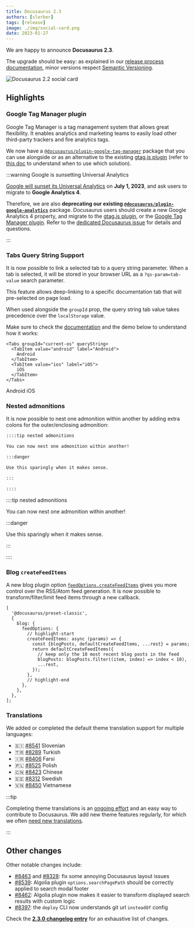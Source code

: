 ```yaml
---
title: Docusaurus 2.3
authors: [slorber]
tags: [release]
image: ./img/social-card.png
date: 2023-01-27
---
```


We are happy to announce **Docusaurus 2.3**.

The upgrade should be easy: as explained in our [release process documentation](/community/release-process), minor versions respect [Semantic Versioning](https://semver.org/).

![Docusaurus 2.2 social card](./img/social-card.png)

<!--truncate-->

## Highlights

### Google Tag Manager plugin

Google Tag Manager is a tag management system that allows great flexibility. It enables analytics and marketing teams to easily load other third-party trackers and fire analytics tags.

We now have a [`@docusaurus/plugin-google-tag-manager`](/docs/api/plugins/@docusaurus/plugin-google-tag-manager/) package that you can use alongside or as an alternative to the existing [gtag.js plugin](/docs/api/plugins/@docusaurus/plugin-google-gtag/) (refer to [this doc](https://support.google.com/tagmanager/answer/7582054) to understand when to use which solution).

:::warning Google is sunsetting Universal Analytics

[Google will sunset its Universal Analytics](https://blog.google/products/marketingplatform/analytics/prepare-for-future-with-google-analytics-4/) on **July 1, 2023**, and ask users to migrate to **Google Analytics 4**.

Therefore, we are also **deprecating our existing [`@docusaurus/plugin-google-analytics`](/docs/api/plugins/@docusaurus/plugin-google-analytics)** package. Docusaurus users should create a new Google Analytics 4 property, and migrate to the [gtag.js plugin](/docs/api/plugins/@docusaurus/plugin-google-gtag/), or the [Google Tag Manager plugin](/docs/api/plugins/@docusaurus/plugin-google-tag-manager/). Refer to the [dedicated Docusaurus issue](https://github.com/it990110/gityjf/issues/7221) for details and questions.

:::

### Tabs Query String Support

It is now possible to link a selected tab to a query string parameter. When a tab is selected, it will be stored in your browser URL as a `?qs-param=tab-value` search parameter.

This feature allows deep-linking to a specific documentation tab that will pre-selected on page load.

When used alongside the `groupId` prop, the query string tab value takes precedence over the `localStorage` value.

Make sure to check the [documentation](/docs/markdown-features/tabs#query-string) and the demo below to understand how it works:


```tsx
<Tabs groupId="current-os" queryString>
  <TabItem value="android" label="Android">
    Android
  </TabItem>
  <TabItem value="ios" label="iOS">
    iOS
  </TabItem>
</Tabs>
```

<BrowserWindow>
  <Tabs groupId="current-os" queryString>
    <TabItem value="android" label="Android">
      Android
    </TabItem>
    <TabItem value="ios" label="iOS">
      iOS
    </TabItem>
  </Tabs>
</BrowserWindow>

### Nested admonitions

It is now possible to nest one admonition within another by adding extra colons for the outer/enclosing admonition:

```md
::::tip nested admonitions

You can now nest one admonition within another!

:::danger

Use this sparingly when it makes sense.

:::

::::
```

::::tip nested admonitions

You can now nest one admonition within another!

:::danger

Use this sparingly when it makes sense.

:::

::::

### Blog `createFeedItems`

A new blog plugin option [`feedOptions.createFeedItems`](/docs/api/plugins/@docusaurus/plugin-content-blog/#CreateFeedItemsFn) gives you more control over the RSS/Atom feed generation. It is now possible to transform/filter/limit feed items through a new callback.

```tsx title="docusaurus.config.js"
[
  '@docusaurus/preset-classic',
  {
    blog: {
      feedOptions: {
        // highlight-start
        createFeedItems: async (params) => {
          const {blogPosts, defaultCreateFeedItems, ...rest} = params;
          return defaultCreateFeedItems({
            // keep only the 10 most recent blog posts in the feed
            blogPosts: blogPosts.filter((item, index) => index < 10),
            ...rest,
          });
        },
        // highlight-end
      },
    },
  },
];
```

### Translations

We added or completed the default theme translation support for multiple languages:

- 🇸🇮 [#8541](https://github.com/it990110/gityjf/pull/8541) Slovenian
- 🇹🇷 [#8289](https://github.com/it990110/gityjf/pull/8289) Turkish
- 🇮🇷 [#8406](https://github.com/it990110/gityjf/pull/8406) Farsi
- 🇵🇱 [#8525](https://github.com/it990110/gityjf/pull/8525) Polish
- 🇨🇳 [#8423](https://github.com/it990110/gityjf/pull/8423) Chinese
- 🇸🇪 [#8312](https://github.com/it990110/gityjf/pull/8312) Swedish
- 🇻🇳 [#8450](https://github.com/it990110/gityjf/pull/8450) Vietnamese

:::tip

Completing theme translations is an [ongoing effort](https://github.com/it990110/gityjf/issues/3526) and an easy way to contribute to Docusaurus. We add new theme features regularly, for which we often [need new translations](https://github.com/it990110/gityjf/issues/3526).

:::

## Other changes

Other notable changes include:

- [#8463](https://github.com/it990110/gityjf/pull/8463) and [#8328](https://github.com/it990110/gityjf/pull/8328): fix some annoying Docusaurus layout issues
- [#8539](https://github.com/it990110/gityjf/pull/8539): Algolia plugin `options.searchPagePath` should be correctly applied to search modal footer
- [#8462](https://github.com/it990110/gityjf/pull/8462): Algolia plugin now makes it easier to transform displayed search results with custom logic
- [#8397](https://github.com/it990110/gityjf/pull/8397): the `deploy` CLI now understands git url `insteadOf` config

Check the **[2.3.0 changelog entry](/changelog/2.3.0)** for an exhaustive list of changes.
